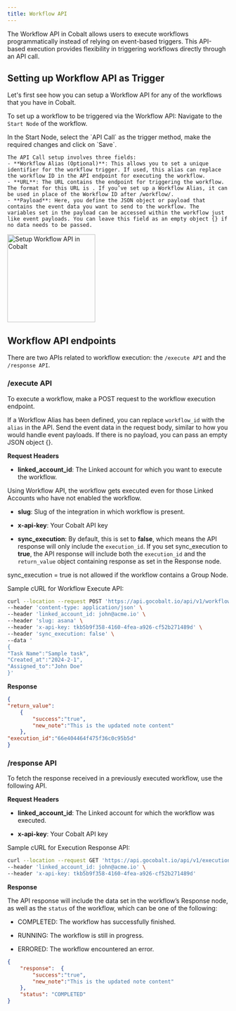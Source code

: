 ```yaml
---
title: Workflow API
---
```


The Workflow API in Cobalt allows users to execute workflows programmatically instead of relying on event-based triggers. This API-based execution provides flexibility in triggering workflows directly through an API call.

## Setting up Workflow API as Trigger

Let's first see how you can setup a Workflow API for any of the workflows that you have in Cobalt.

To set up a workflow to be triggered via the Workflow API:
<Steps>
  <Step title="Navigation">
    Navigate to the `Start Node` of the workflow.
  </Step>

  <Step title="Setup Workflow API">
    In the Start Node, select the `API Call` as the trigger method, make the required changes and click on `Save`.

    The API Call setup involves three fields:
    - **Workflow Alias (Optional)**: This allows you to set a unique identifier for the workflow trigger. If used, this alias can replace the workflow ID in the API endpoint for executing the workflow.
    - **URL**: The URL contains the endpoint for triggering the workflow. The format for this URL is . If you’ve set up a Workflow Alias, it can be used in place of the Workflow ID after /workflow/.
    - **Payload**: Here, you define the JSON object or payload that contains the event data you want to send to the workflow. The variables set in the payload can be accessed within the workflow just like event payloads. You can leave this field as an empty object {} if no data needs to be passed.
<img height="200" src="/images/Guides/Workflow/workflow_api_setup.png" alt="Setup Workflow API in Cobalt"/>
  </Step>
</Steps>



## Workflow API endpoints
There are two APIs related to workflow execution: the `/execute API` and the `/response API`.

### /execute API

To execute a workflow, make a POST request to the workflow execution endpoint.

If a Workflow Alias has been defined, you can replace `workflow_id` with the `alias` in the API.
Send the event data in the request body, similar to how you would handle event payloads. If there is no payload, you can pass an empty JSON object {}.

**Request Headers**

- **linked_account_id**: The Linked account for which you want to execute the workflow.

<Info>
Using Workflow API, the workflow gets executed even for those Linked Accounts who have not enabled the workflow.
</Info>

- **slug**: Slug of the integration in which workflow is present.

- **x-api-key**: Your Cobalt API key

- **sync_execution**: By default, this is set to **false**, which means the API response will only include the `execution_id`. If you set sync_execution to **true**, the API response will include both the `execution_id` and the `return_value` object containing response as set in the Response node. 

<Note>sync_execution = true is not allowed if the workflow contains a Group Node.</Note>


Sample cURL for Workflow Execute API:
``` bash cURL
curl --location --request POST 'https://api.gocobalt.io/api/v1/workflow/{workflow_id or alias}/execute' \
--header 'content-type: application/json' \
--header 'linked_account_id: john@acme.io' \
--header 'slug: asana' \
--header 'x-api-key: tkb5b9f358-4160-4fea-a926-cf52b271489d' \
--header 'sync_execution: false' \
--data '
{
"Task Name":"Sample task",
"Created_at":"2024-2-1",
"Assigned_to":"John Doe"
}'
```

**Response**

```JSON 200
{
"return_value":
    {
        "success":"true",
        "new_note":"This is the updated note content"
    },
"execution_id":"66e404464f475f36c0c95b5d"
}
```

### /response API

To fetch the response received in a previously executed workflow, use the following API.

**Request Headers**

- **linked_account_id**: The Linked account for which the workflow was executed.

- **x-api-key**: Your Cobalt API key


Sample cURL for Execution Response API:

``` bash cURL
curl --location --request GET 'https://api.gocobalt.io/api/v1/execution/{execution_id}/response' \
--header 'linked_account_id: john@acme.io' \
--header 'x-api-key: tkb5b9f358-4160-4fea-a926-cf52b271489d'
```
**Response**

The API response will include the data set in the workflow’s Response node, as well as the `status` of the workflow, which can be one of the following:

- COMPLETED: The workflow has successfully finished.

- RUNNING: The workflow is still in progress.

- ERRORED: The workflow encountered an error.

``` JSON 200
{
    "response":  {
        "success":"true",
        "new_note":"This is the updated note content"
    },
    "status": "COMPLETED"
}
```